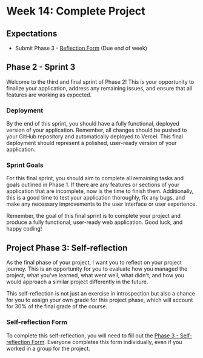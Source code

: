 # Week 14: Complete Project

## Expectations

- Submit Phase 3 - [Reflection Form](https://forms.office.com/r/kT8RimSU4c) (Due end of week)

## Phase 2 - Sprint 3

Welcome to the third and final sprint of Phase 2! This is your opportunity to finalize your application, address any remaining issues, and ensure that all features are working as expected.

### Deployment

By the end of this sprint, you should have a fully functional, deployed version of your application. Remember, all changes should be pushed to your GitHub repository and automatically deployed to Vercel. This final deployment should represent a polished, user-ready version of your application.

### Sprint Goals

For this final sprint, you should aim to complete all remaining tasks and goals outlined in Phase 1. If there are any features or sections of your application that are incomplete, now is the time to finish them. Additionally, this is a good time to test your application thoroughly, fix any bugs, and make any necessary improvements to the user interface or user experience.

Remember, the goal of this final sprint is to complete your project and produce a fully functional, user-ready web application. Good luck, and happy coding!

## Project Phase 3: Self-reflection

As the final phase of your project, I want you to reflect on your project journey. This is an opportunity for you to evaluate how you managed the project, what you've learned, what went well, what didn't, and how you would approach a similar project differently in the future.

This self-reflection is not just an exercise in introspection but also a chance for you to assign your own grade for this project phase, which will account for 30% of the final grade of the course.

### Self-reflection Form

To complete this self-reflection, you will need to fill out the [Phase 3 - Self-reflection Form](https://forms.office.com/r/kT8RimSU4c). Everyone completes this form individually, even if you worked in a group for the project.
